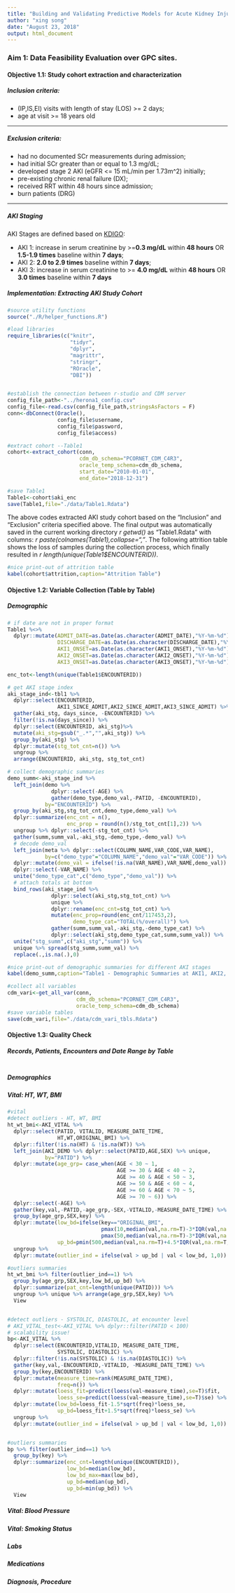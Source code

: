 ```yaml
---
title: "Building and Validating Predictive Models for Acute Kidney Injury (AKI) using PCORnet CDM (Part I)"
author: "xing song"
date: "August 23, 2018"
output: html_document
---
```

### Aim 1: Data Feasibility Evaluation over GPC sites.
#### Objective 1.1: Study cohort extraction and characterization

##### Inclusion criteria:

* (IP,IS,EI) visits with length of stay (LOS) >= 2 days; 
* age at visit >= 18 years old

***

##### Exclusion criteria:

* had no documented SCr measurements during admission; 
* had initial SCr greater than or equal to 1.3 mg/dL; 
* developed stage 2 AKI (eGFR <= 15 mL/min per 1.73m^2) initially; 
* pre-existing chronic renal failure (DX); 
* received RRT within 48 hours since admission; 
* burn patients (DRG)

***

##### AKI Staging

AKI Stages are defined based on [KDIGO](http://www.kdigo.org/clinical_practice_guidelines/pdf/KDIGO%20AKI%20Guideline.pdf):

* AKI 1: increase in serum creatinine by >=**0.3 mg/dL** within **48 hours** OR **1.5-1.9 times** baseline within **7 days**; 
* AKI 2: **2.0 to 2.9 times** baseline within **7 days**; 
* AKI 3: increase in serum creatinine to >= **4.0 mg/dL** within **48 hours** OR **3.0 times** baseline within **7 days**


##### Implementation: Extracting AKI Study Cohort
```r
#source utility functions
source("./R/helper_functions.R")

#load libraries
require_libraries(c("knitr",
                    "tidyr",
                    "dplyr",
                    "magrittr",
                    "stringr",
                    "ROracle",
                    "DBI"))


#establish the connection between r-studio and CDM server
config_file_path<-"../herona1_config.csv"
config_file<-read.csv(config_file_path,stringsAsFactors = F)
conn<-dbConnect(Oracle(),
                config_file$username,
                config_file$password,
                config_file$access)

#extract cohort --Table1
cohort<-extract_cohort(conn,
                       cdm_db_schema="PCORNET_CDM_C4R3",
                       oracle_temp_schema=cdm_db_schema,
                       start_date="2010-01-01",
                       end_date="2018-12-31")

#save Table1
Table1<-cohort$aki_enc
save(Table1,file="./data/Table1.Rdata")
```

The above codes extracted AKI study cohort based on the "Inclusion" and "Exclusion" criteria specified above. The final output was automatically saved in the current working directory *r getwd()* as "Table1.Rdata" with columns: *r paste(colnames(Table1),collapse=","*. The following attrition table shows the loss of samples during the collection process, which finally resulted in *r length(unique(Table1$ENCOUNTERID))*. 


```r
#nice print-out of attrition table
kabel(cohort$attrition,caption="Attrition Table")
```


#### Objective 1.2: Variable Collection (Table by Table) 

##### Demographic
```r
# if date are not in proper format
Table1 %<>%
  dplyr::mutate(ADMIT_DATE=as.Date(as.character(ADMIT_DATE),"%Y-%m-%d"),
                DISCHARGE_DATE=as.Date(as.character(DISCHARGE_DATE),"%Y-%m-%d"),
                AKI1_ONSET=as.Date(as.character(AKI1_ONSET),"%Y-%m-%d"),
                AKI2_ONSET=as.Date(as.character(AKI2_ONSET),"%Y-%m-%d"),
                AKI3_ONSET=as.Date(as.character(AKI3_ONSET),"%Y-%m-%d"))

enc_tot<-length(unique(Table1$ENCOUNTERID))

# get AKI stage index
aki_stage_ind<-tbl1 %>%
  dplyr::select(ENCOUNTERID,
                AKI1_SINCE_ADMIT,AKI2_SINCE_ADMIT,AKI3_SINCE_ADMIT) %>%
  gather(aki_stg, days_since, -ENCOUNTERID) %>%
  filter(!is.na(days_since)) %>%
  dplyr::select(ENCOUNTERID, aki_stg)%>%
  mutate(aki_stg=gsub("_.*","",aki_stg)) %>%
  group_by(aki_stg) %>%
  dplyr::mutate(stg_tot_cnt=n()) %>%
  ungroup %>%
  arrange(ENCOUNTERID, aki_stg, stg_tot_cnt)

```

```r
# collect demographic summaries
demo_summ<-aki_stage_ind %>%
  left_join(demo %>%
              dplyr::select(-AGE) %>%
              gather(demo_type,demo_val,-PATID, -ENCOUNTERID), 
            by="ENCOUNTERID") %>%
  group_by(aki_stg,stg_tot_cnt,demo_type,demo_val) %>%
  dplyr::summarize(enc_cnt = n(),
                   enc_prop = round(n()/stg_tot_cnt[1],2)) %>%
  ungroup %>% dplyr::select(-stg_tot_cnt) %>%
  gather(summ,summ_val,-aki_stg,-demo_type,-demo_val) %>%
  # decode demo_val
  left_join(meta %>% dplyr::select(COLUMN_NAME,VAR_CODE,VAR_NAME),
            by=c("demo_type"="COLUMN_NAME","demo_val"="VAR_CODE")) %>%
  dplyr::mutate(demo_val = ifelse(!is.na(VAR_NAME),VAR_NAME,demo_val)) %>%
  dplyr::select(-VAR_NAME) %>%
  unite("demo_type_cat",c("demo_type","demo_val")) %>%
  # attach totals at bottom
  bind_rows(aki_stage_ind %>%
              dplyr::select(aki_stg,stg_tot_cnt) %>% 
              unique %>% 
              dplyr::rename(enc_cnt=stg_tot_cnt) %>%
              mutate(enc_prop=round(enc_cnt/117453,2),
                     demo_type_cat="TOTAL(%/overall)") %>%
              gather(summ,summ_val,-aki_stg,-demo_type_cat) %>%
              dplyr::select(aki_stg,demo_type_cat,summ,summ_val)) %>%
  unite("stg_summ",c("aki_stg","summ")) %>%
  unique %>% spread(stg_summ,summ_val) %>%
  replace(.,is.na(.),0)

#nice print-out of demographic summaries for different AKI stages
kabel(demo_summ,caption="Table1 - Demographic Summaries at AKI1, AKI2, AKI3")
```



```r
#collect all variables
cdm_vari<-get_all_var(conn,
                      cdm_db_schema="PCORNET_CDM_C4R3",
                      oracle_temp_schema=cdm_db_schema)
#save variable tables
save(cdm_vari,file="./data/cdm_vari_tbls.Rdata")
```


#### Objective 1.3: Quality Check

##### Records, Patients, Encounters and Date Range by Table

```r

```


##### Demographics




##### Vital: HT, WT, BMI
```r
#vital
#detect outliers - HT, WT, BMI
ht_wt_bmi<-AKI_VITAL %>% 
  dplyr::select(PATID, VITALID, MEASURE_DATE_TIME,
                HT,WT,ORIGINAL_BMI) %>%
  dplyr::filter(!is.na(HT) & !is.na(WT)) %>%
  left_join(AKI_DEMO %>% dplyr::select(PATID,AGE,SEX) %>% unique,
            by="PATID") %>%
  dplyr::mutate(age_grp= case_when(AGE < 30 ~ 1,
                                   AGE >= 30 & AGE < 40 ~ 2,
                                   AGE >= 40 & AGE < 50 ~ 3,
                                   AGE >= 50 & AGE < 60 ~ 4,
                                   AGE >= 60 & AGE < 70 ~ 5,
                                   AGE >= 70 ~ 6)) %>%
  dplyr::select(-AGE) %>%
  gather(key,val,-PATID,-age_grp,-SEX,-VITALID,-MEASURE_DATE_TIME) %>%
  group_by(age_grp,SEX,key) %>%
  dplyr::mutate(low_bd=ifelse(key=="ORIGINAL_BMI",
                              pmax(10,median(val,na.rm=T)-3*IQR(val,na.rm=T,type=8)),
                              pmax(50,median(val,na.rm=T)-3*IQR(val,na.rm=T,type=8))),   
                up_bd=pmin(500,median(val,na.rm=T)+4.5*IQR(val,na.rm=T,type=8))) %>% 
  ungroup %>%
  dplyr::mutate(outlier_ind = ifelse(val > up_bd | val < low_bd, 1,0))

#outliers summaries
ht_wt_bmi %>% filter(outlier_ind==1) %>%
  group_by(age_grp,SEX,key,low_bd,up_bd) %>%
  dplyr::summarize(pat_cnt=length(unique(PATID))) %>% 
  ungroup %>% unique %>% arrange(age_grp,SEX,key) %>%
  View


#detect outliers - SYSTOLIC, DIASTOLIC, at encounter level
# AKI_VITAL_test<-AKI_VITAL %>% dplyr::filter(PATID < 100)
# scalability issue!
bp<-AKI_VITAL %>% 
  dplyr::select(ENCOUNTERID,VITALID, MEASURE_DATE_TIME,
                SYSTOLIC, DIASTOLIC) %>%
  dplyr::filter(!is.na(SYSTOLIC) & !is.na(DIASTOLIC)) %>%
  gather(key,val,-ENCOUNTERID,-VITALID, -MEASURE_DATE_TIME) %>%
  group_by(key,ENCOUNTERID) %>%
  dplyr::mutate(measure_time=rank(MEASURE_DATE_TIME),
                freq=n()) %>%
  dplyr::mutate(loess_fit=predict(loess(val~measure_time),se=T)$fit,
                loess_se=predict(loess(val~measure_time),se=T)$se) %>%
  dplyr::mutate(low_bd=loess_fit-1.5*sqrt(freq)*loess_se,
                up_bd=loess_fit+1.5*sqrt(freq)*loess_se) %>%
  ungroup %>%
  dplyr::mutate(outlier_ind = ifelse(val > up_bd | val < low_bd, 1,0))


#outliers summaries
bp %>% filter(outlier_ind==1) %>%
  group_by(key) %>%
  dplyr::summarize(enc_cnt=length(unique(ENCOUNTERID)),
                   low_bd=median(low_bd),
                   low_bd_max=max(low_bd),
                   up_bd=median(up_bd),
                   up_bd=min(up_bd)) %>%
  View  
```

##### Vital: Blood Pressure



##### Vital: Smoking Status




##### Labs




##### Medications





##### Diagnosis, Procedure




